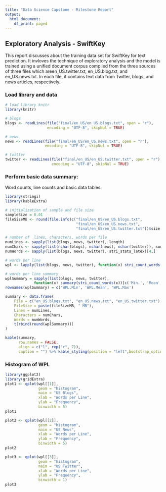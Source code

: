 ```yaml
---
title: "Data Science Capstone - Milestone Report"
output:
  html_document:
    df_print: paged
---
```


## Exploratory Analysis - SwiftKey

This report discusses about the training data set for SwiftKey for text prediction. It invloves the technique of exploratory analysis and the model is trained using a unified document corpus compiled from the three sources of three files which areen_US.twitter.txt, en_US.blog.txt, and en_US.news.txt. In each file, it contains text data from Twitter, blogs, and news articles, respectively. 

### Load library and data
```r
# load library knitr
library(knitr)

# blogs
blogs <- readLines(file("final/en_US/en_US.blogs.txt", open = "r"), 
                   encoding = "UTF-8", skipNul = TRUE)

# news
news <- readLines(file("final/en_US/en_US.news.txt", open = "r"), 
                  encoding = "UTF-8", skipNul = TRUE)

# twitter
twitter <- readLines(file("final/en_US/en_US.twitter.txt", open = "r"),
                     encoding = "UTF-8", skipNul = TRUE)
```

### Perform basic data summary:
Word counts, line counts and basic data tables.
```r
library(stringi)
library(kableExtra)

# initialization of sample and file size
sampleSize = 0.01
fileSizeMB <- round(file.info(c("final/en_US/en_US.blogs.txt", 
                                "final/en_US/en_US.news.txt",
                                "final/en_US/en_US.twitter.txt"))$size / 1024 ^ 2)

# number of  lines, characters, words per file
numLines <- sapply(list(blogs, news, twitter), length)
numChars <- sapply(list(nchar(blogs), nchar(news), nchar(twitter)), sum)
numWords <- sapply(list(blogs, news, twitter), stri_stats_latex)[4,]

# words per line
wpl <- lapply(list(blogs, news, twitter), function(x) stri_count_words(x))

# words per line summary
wplSummary = sapply(list(blogs, news, twitter),
             function(x) summary(stri_count_words(x))[c('Min.', 'Mean', 'Max.')])
rownames(wplSummary) = c('WPL.Min', 'WPL.Mean', 'WPL.Max')

summary <- data.frame(
    File = c("en_US.blogs.txt", "en_US.news.txt", "en_US.twitter.txt"),
    FileSize = paste(fileSizeMB, " MB"),
    Lines = numLines,
    Characters = numChars,
    Words = numWords,
    t(rbind(round(wplSummary)))
)

kable(summary,
      row.names = FALSE,
      align = c("l", rep("r", 7)),
      caption = "") %>% kable_styling(position = "left",bootstrap_options = c("striped", "hover"))
```

### Histogram of WPL
```r
library(ggplot2)
library(gridExtra)
plot1 <- qplot(wpl[[1]],
               geom = "histogram",
               main = "US Blogs",
               xlab = "Words per Line",
               ylab = "Frequency",
               binwidth = 5)
plot1
```

```r
plot2 <- qplot(wpl[[2]],
               geom = "histogram",
               main = "US News",
               xlab = "Words per Line",
               ylab = "Frequency",
               binwidth = 5)
plot2

plot3 <- qplot(wpl[[3]],
               geom = "histogram",
               main = "US Twitter",
               xlab = "Words per Line",
               ylab = "Frequency",
               binwidth = 1)
plot3
```